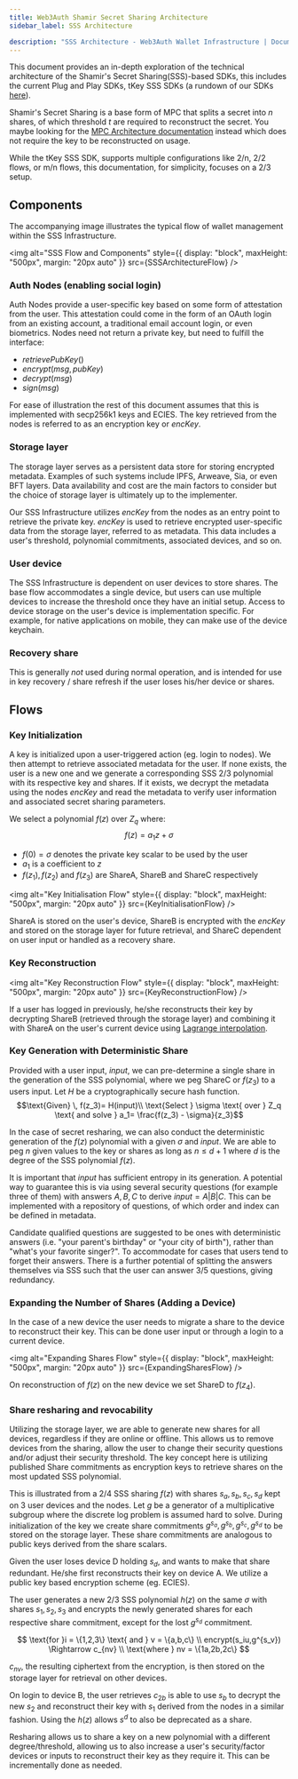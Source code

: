 ```yaml
---
title: Web3Auth Shamir Secret Sharing Architecture
sidebar_label: SSS Architecture

description: "SSS Architecture - Web3Auth Wallet Infrastructure | Documentation - Web3Auth"
---
```



This document provides an in-depth exploration of the technical architecture of the Shamir's Secret
Sharing(SSS)-based SDKs, this includes the current Plug and Play SDKs, tKey SSS SDKs (a rundown of
our SDKs [here](/how-web3auth-works/)).

Shamir's Secret Sharing is a base form of MPC that splits a secret into $n$ shares, of which
threshold $t$ are required to reconstruct the secret. You maybe looking for the
[MPC Architecture documentation](/infrastructure/mpc-architecture/) instead which does not require
the key to be reconstructed on usage.

While the tKey SSS SDK, supports multiple configurations like 2/n, 2/2 flows, or m/n flows, this
documentation, for simplicity, focuses on a 2/3 setup.

## Components

The accompanying image illustrates the typical flow of wallet management within the SSS
Infrastructure.

<img
  alt="SSS Flow and Components"
  style={{ display: "block", maxHeight: "500px", margin: "20px auto" }}
  src={SSSArchitectureFlow}
/>

### Auth Nodes (enabling social login)

Auth Nodes provide a user-specific key based on some form of attestation from the user. This
attestation could come in the form of an OAuth login from an existing account, a traditional email
account login, or even biometrics. Nodes need not return a private key, but need to fulfill the
interface:

- $retrievePubKey()$
- $encrypt(msg, pubKey)$
- $decrypt(msg)$
- $sign(msg)$

For ease of illustration the rest of this document assumes that this is implemented with secp256k1
keys and ECIES. The key retrieved from the nodes is referred to as an encryption key or $encKey$.

### Storage layer

The storage layer serves as a persistent data store for storing encrypted metadata. Examples of such
systems include IPFS, Arweave, Sia, or even BFT layers. Data availability and cost are the main
factors to consider but the choice of storage layer is ultimately up to the implementer.

Our SSS Infrastructure utilizes $encKey$ from the nodes as an entry point to retrieve the private
key. $encKey$ is used to retrieve encrypted user-specific data from the storage layer, referred to
as metadata. This data includes a user's threshold, polynomial commitments, associated devices, and
so on.

### User device

The SSS Infrastructure is dependent on user devices to store shares. The base flow accommodates a
single device, but users can use multiple devices to increase the threshold once they have an
initial setup. Access to device storage on the user's device is implementation specific. For
example, for native applications on mobile, they can make use of the device keychain.

### Recovery share

This is generally _not_ used during normal operation, and is intended for use in key recovery /
share refresh if the user loses his/her device or shares.

## Flows

### Key Initialization

A key is initialized upon a user-triggered action (eg. login to nodes). We then attempt to retrieve
associated metadata for the user. If none exists, the user is a new one and we generate a
corresponding SSS 2/3 polynomial with its respective key and shares. If it exists, we decrypt the
metadata using the nodes $encKey$ and read the metadata to verify user information and associated
secret sharing parameters.

We select a polynomial $f(z)$ over $Z_q$ where: $$f(z) = a_1z + \sigma$$

- $f(0) = \sigma$ denotes the private key scalar to be used by the user
- $a_1$ is a coefficient to $z$
- $f(z_1),f(z_2)$ and $f(z_3)$ are ShareA, ShareB and ShareC respectively

<img
  alt="Key Initialisation Flow"
  style={{ display: "block", maxHeight: "500px", margin: "20px auto" }}
  src={KeyInitialisationFlow}
/>

ShareA is stored on the user's device, ShareB is encrypted with the $encKey$ and stored on the
storage layer for future retrieval, and ShareC dependent on user input or handled as a recovery
share.

### Key Reconstruction

<img
  alt="Key Reconstruction Flow"
  style={{ display: "block", maxHeight: "500px", margin: "20px auto" }}
  src={KeyReconstructionFlow}
/>

If a user has logged in previously, he/she reconstructs their key by decrypting ShareB (retrieved
through the storage layer) and combining it with ShareA on the user's current device using
[Lagrange interpolation](https://brilliant.org/wiki/lagrange-interpolation/#:~:text=Lagrange%20Interpolation,proof%20of%20the%20theorem%20below).

### Key Generation with Deterministic Share

Provided with a user input, $input$, we can pre-determine a single share in the generation of the
SSS polynomial, where we peg ShareC or $f(z_3)$ to a users input. Let $H$ be a cryptographically
secure hash function.
$$\text{Given} \, f(z_3)= H(input)\\ \text{Select } \sigma \text{ over } Z_q \text{ and solve } a_1= \frac{f(z_3) - \sigma}{z_3}$$

In the case of secret resharing, we can also conduct the deterministic generation of the $f(z)$
polynomial with a given $\sigma$ and $input$. We are able to peg $n$ given values to the key or
shares as long as $n\le d + 1$ where $d$ is the degree of the SSS polynomial $f(z)$.

It is important that $input$ has sufficient entropy in its generation. A potential way to guarantee
this is via using several security questions (for example three of them) with answers $A,B,C$ to
derive $input = A|B|C$. This can be implemented with a repository of questions, of which order and
index can be defined in metadata.

Candidate qualified questions are suggested to be ones with deterministic answers (i.e. "your
parent's birthday" or "your city of birth"), rather than "what's your favorite singer?". To
accommodate for cases that users tend to forget their answers. There is a further potential of
splitting the answers themselves via SSS such that the user can answer 3/5 questions, giving
redundancy.

### Expanding the Number of Shares (Adding a Device)

In the case of a new device the user needs to migrate a share to the device to reconstruct their
key. This can be done user input or through a login to a current device.

<img
  alt="Expanding Shares Flow"
  style={{ display: "block", maxHeight: "500px", margin: "20px auto" }}
  src={ExpandingSharesFlow}
/>

On reconstruction of $f(z)$ on the new device we set ShareD to $f(z_4)$.

### Share resharing and revocability

Utilizing the storage layer, we are able to generate new shares for all devices, regardless if they
are online or offline. This allows us to remove devices from the sharing, allow the user to change
their security questions and/or adjust their security threshold. The key concept here is utilizing
published Share commitments as encryption keys to retrieve shares on the most updated SSS
polynomial.

This is illustrated from a 2/4 SSS sharing $f(z)$ with shares $s_a, s_b, s_c, s_d$ kept on 3 user
devices and the nodes. Let $g$ be a generator of a multiplicative subgroup where the discrete log
problem is assumed hard to solve. During initialization of the key we create share commitments
$g^{s_a}, g^{s_b}, g^{s_c}, g^{s_d}$ to be stored on the storage layer. These share commitments are
analogous to public keys derived from the share scalars.

Given the user loses device D holding $s_d$, and wants to make that share redundant. He/she first
reconstructs their key on device A. We utilize a public key based encryption scheme (eg. ECIES).

The user generates a new 2/3 SSS polynomial $h(z)$ on the same $\sigma$ with shares $s_1, s_2, s_3$
and encrypts the newly generated shares for each respective share commitment, except for the lost
$g^{s_d}$ commitment.

$$
\text{for }i = \{1,2,3\}  \text{ and } v = \{a,b,c\} \\   encrypt(s_iu,g^{s_v}) \Rightarrow c_{nv} \\
\text{where } nv = \{1a,2b,2c\}
$$

$c_{nv}$, the resulting ciphertext from the encryption, is then stored on the storage layer for
retrieval on other devices.

On login to device B, the user retrieves $c_{2b}$ is able to use $s_b$ to decrypt the new $s_2$ and
reconstruct their key with $s_1$ derived from the nodes in a similar fashion. Using the $h(z)$
allows $s^d$ to also be deprecated as a share.

Resharing allows us to share a key on a new polynomial with a different degree/threshold, allowing
us to also increase a user's security/factor devices or inputs to reconstruct their key as they
require it. This can be incrementally done as needed.
